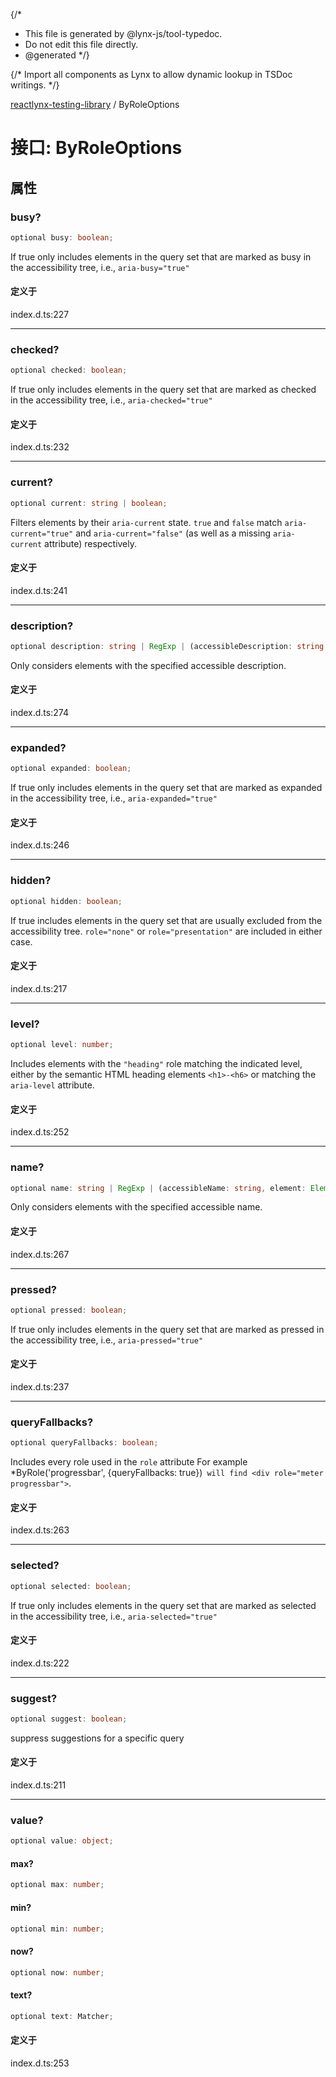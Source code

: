 {/*
* This file is generated by @lynx-js/tool-typedoc.
* Do not edit this file directly.
* @generated
*/}

{/* Import all components as Lynx to allow dynamic lookup in TSDoc writings. */}


[reactlynx-testing-library](/api/reactlynx-testing-library/index.mdx) / ByRoleOptions

# 接口: ByRoleOptions

## 属性

### busy?

```ts
optional busy: boolean;
```

If true only includes elements in the query set that are marked as
busy in the accessibility tree, i.e., `aria-busy="true"`

#### 定义于

index.d.ts:227

***

### checked?

```ts
optional checked: boolean;
```

If true only includes elements in the query set that are marked as
checked in the accessibility tree, i.e., `aria-checked="true"`

#### 定义于

index.d.ts:232

***

### current?

```ts
optional current: string | boolean;
```

Filters elements by their `aria-current` state. `true` and `false` match `aria-current="true"` and `aria-current="false"` (as well as a missing `aria-current` attribute) respectively.

#### 定义于

index.d.ts:241

***

### description?

```ts
optional description: string | RegExp | (accessibleDescription: string, element: Element) => boolean;
```

Only considers elements with the specified accessible description.

#### 定义于

index.d.ts:274

***

### expanded?

```ts
optional expanded: boolean;
```

If true only includes elements in the query set that are marked as
expanded in the accessibility tree, i.e., `aria-expanded="true"`

#### 定义于

index.d.ts:246

***

### hidden?

```ts
optional hidden: boolean;
```

If true includes elements in the query set that are usually excluded from
the accessibility tree. `role="none"` or `role="presentation"` are included
in either case.

#### 定义于

index.d.ts:217

***

### level?

```ts
optional level: number;
```

Includes elements with the `"heading"` role matching the indicated level,
either by the semantic HTML heading elements `<h1>-<h6>` or matching
the `aria-level` attribute.

#### 定义于

index.d.ts:252

***

### name?

```ts
optional name: string | RegExp | (accessibleName: string, element: Element) => boolean;
```

Only considers elements with the specified accessible name.

#### 定义于

index.d.ts:267

***

### pressed?

```ts
optional pressed: boolean;
```

If true only includes elements in the query set that are marked as
pressed in the accessibility tree, i.e., `aria-pressed="true"`

#### 定义于

index.d.ts:237

***

### queryFallbacks?

```ts
optional queryFallbacks: boolean;
```

Includes every role used in the `role` attribute
For example *ByRole('progressbar', \{queryFallbacks: true\})` will find <div role="meter progressbar">`.

#### 定义于

index.d.ts:263

***

### selected?

```ts
optional selected: boolean;
```

If true only includes elements in the query set that are marked as
selected in the accessibility tree, i.e., `aria-selected="true"`

#### 定义于

index.d.ts:222

***

### suggest?

```ts
optional suggest: boolean;
```

suppress suggestions for a specific query

#### 定义于

index.d.ts:211

***

### value?

```ts
optional value: object;
```

#### max?

```ts
optional max: number;
```

#### min?

```ts
optional min: number;
```

#### now?

```ts
optional now: number;
```

#### text?

```ts
optional text: Matcher;
```

#### 定义于

index.d.ts:253
